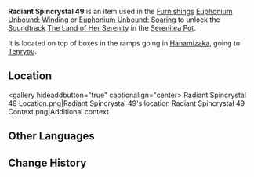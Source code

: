{{Item Infobox
|id           = 141049
|image        = Item Radiant Spincrystal.png
|type         = Adventure Items
|group        = Radiant Spincrystals
|rarity       = 4
|invCategory  = Precious Items
|description  = This wondrous crystal contains a certain rhythm, like something beautiful woven from delicate silk. These items can be found throughout the mainland or from merchants who collect curios. The tune held within this crystal can be revivified in your [[Serenitea Pot]] using either "[[Euphonium Unbound: Winding]]" or "[[Euphonium Unbound: Soaring]]." The tune contained within this [[Radiant Spincrystal]] is "[[The Land of Her Serenity]]."
|source1      = [[Inazuma City]]
|track        = The Land of Her Serenity
}}
'''Radiant Spincrystal 49''' is an item used in the [[Furnishings]] [[Euphonium Unbound: Winding]] or [[Euphonium Unbound: Soaring]] to unlock the [[Soundtrack]] [[The Land of Her Serenity]] in the [[Serenitea Pot]].

It is located on top of boxes in the ramps going in [[Hanamizaka]], going to [[Tenryou]].

==Location==
<gallery hideaddbutton="true" captionalign="center>
Radiant Spincrystal 49 Location.png|Radiant Spincrystal 49's location
Radiant Spincrystal 49 Context.png|Additional context
</gallery>

==Other Languages==
{{Other Languages
|default_hidden = 1
|en      = Radiant Spincrystal 49
|zhs     = 旋曜玉帛・其四十九
|zhs_rm  = Xuán Yào Yùbó - Qí Sìshíjiǔ
|zht     = 旋曜玉帛・其四十九
|zht_rm  = Xuán Yào Yùbó - Qí Sìshíjiǔ
|ja      = 旋曜玉帛・49
|ja_rm   = Sen'you Gyokuhaku - Yonjuukyuu{{Assumed}}
|ko      = 빛나는 결정・49
|ko_rm   = 
|es      = Girocristal radiante (49)
|fr      = Gyrocristal radiant 49
|ru      = Лучистый кристалл {{tt|49|}}
|th      = Radiant Spincrystal 49
|vi      = Ngọc Thạch Âm Vang 49
|de      = Strahlender Drehkristall XLIX
|id      = Radiant Spincrystal 49
|pt      = Cristal Rodopiante Radiante 49
}}

==Change History==
{{Change History|2.6}}